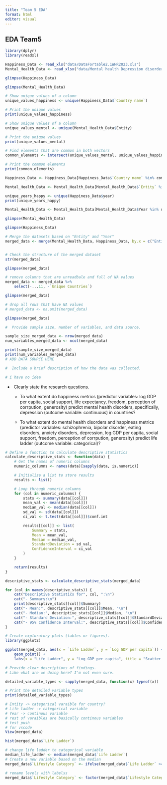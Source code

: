 ```yaml
---
title: "Team 5 EDA"
format: html
editor: visual
---
```


## EDA Team5

```r
library(dplyr)
library(readxl)
```

```r
Happiness_Data <- read_xls("data/DataFortable2.1WHR2023.xls")
Mental_Health_Data <- read_xlsx("data/Mental health Depression disorder Data.xlsx")
```

```r
glimpse(Happiness_Data)
```

```r
glimpse(Mental_Health_Data)
```

```r
# Show unique values of a column
unique_values_happiness <- unique(Happiness_Data$`Country name`)

# Print the unique values
print(unique_values_happiness)
```

```r
# Show unique values of a column
unique_values_mental <- unique(Mental_Health_Data$Entity)

# Print the unique values
print(unique_values_mental)
```

```r
# Find elements that are common in both vectors
common_elements <- intersect(unique_values_mental, unique_values_happiness)

# Print the common elements
print(common_elements)
```

```r
Happiness_Data <- Happiness_Data[Happiness_Data$`Country name` %in% common_elements, ]

```

```r
Mental_Health_Data <- Mental_Health_Data[Mental_Health_Data$`Entity` %in% common_elements, ]
```

```r
unique_years_happy <- unique(Happiness_Data$year)
print(unique_years_happy)
```

```r
Mental_Health_Data <- Mental_Health_Data[Mental_Health_Data$Year %in% unique_years_happy, ]
```

```r
glimpse(Mental_Health_Data)
```

```r
glimpse(Happiness_Data)
```

```r
# Merge the datasets based on "Entity" and "Year"
merged_data <- merge(Mental_Health_Data, Happiness_Data, by.x = c("Entity", "Year"), by.y = c("Country name", "year"))


# Check the structure of the merged dataset
str(merged_data)
```

```r
glimpse(merged_data)
```

```r
# remove columns that are unreadbale and full of NA values
merged_data <- merged_data %>%
    select(-...11, -`Unique Countries`)
```

```r
glimpse(merged_data)
```

```r
# drop all rows that have NA values
# merged_data <- na.omit(merged_data)

glimpse(merged_data)
```

```r
#  Provide sample size, number of variables, and data source.

sample_size_merged_data <- nrow(merged_data)
num_variables_merged_data <- ncol(merged_data)

print(sample_size_merged_data)
print(num_variables_merged_data)
# ADD DATA SOURCE HERE
```

```r
#  Include a brief description of how the data was collected.

# i have no idea
```

-    Clearly state the research questions.

    -   To what extent do happiness metrics (predictor variables: log GDP per capita, social support, life expectancy, freedom, perception of corrpution, generosity) predict mental health disorders, specifically, depression (outcome variable: continuous) in countries?

    -   To what extent do mental health disorders and happiness metrics (predictor variables: schizophrenia, bipolar disorder, eating disorders, anxiety disorders, depression, log GDP per capita, social support, freedom, perception of corrpution, generosity) predict life ladder (outcome variable: categorical)?

```r
# Define a function to calculate descriptive statistics
calculate_descriptive_stats <- function(data) {
    # Get the names of numeric columns
    numeric_columns <- names(data)[sapply(data, is.numeric)]

    # Initialize a list to store results
    results <- list()

    # Loop through numeric columns
    for (col in numeric_columns) {
        stats <- summary(data[[col]])
        mean_val <- mean(data[[col]])
        median_val <- median(data[[col]])
        sd_val <- sd(data[[col]])
        ci_val <- t.test(data[[col]])$conf.int

        results[[col]] <- list(
            Summary = stats,
            Mean = mean_val,
            Median = median_val,
            StandardDeviation = sd_val,
            ConfidenceInterval = ci_val
        )
    }

    return(results)
}
```

```r
descriptive_stats <- calculate_descriptive_stats(merged_data)

for (col in names(descriptive_stats)) {
    cat("Descriptive Statistics for", col, ":\n")
    cat("- Summary:\n")
    print(descriptive_stats[[col]]$Summary)
    cat("- Mean:", descriptive_stats[[col]]$Mean, "\n")
    cat("- Median:", descriptive_stats[[col]]$Median, "\n")
    cat("- Standard Deviation:", descriptive_stats[[col]]$StandardDeviation, "\n")
    cat("- 95% Confidence Interval:", descriptive_stats[[col]]$ConfidenceInterval, "\n\n")
}
```

```r
# Create exploratory plots (tables or figures).
library(ggplot2)

ggplot(merged_data, aes(x = `Life Ladder`, y = `Log GDP per capita`)) +
    geom_point() +
    labs(x = "Life Ladder", y = "Log GDP per capita", title = "Scatter Plot")
```

```r
# Provide clear descriptions of findings.
# Like what are we doing here? I'm not even sure.
```

```r
detailed_variable_types <- sapply(merged_data, function(x) typeof(x))

# Print the detailed variable types
print(detailed_variable_types)
```

```r
# Entity -> categorical varaible for country?
# Life ladder -> categorical variable
# Year -> continous variable
# rest of varaibles are basically continous variables
# test push
# for vscode
View(merged_data)
```

```r
hist(merged_data$`Life Ladder`)
```

```r
# change life ladder to categorical variable 
median_life_ladder <- median(merged_data$`Life Ladder`)
# Create a new variable based on the median
merged_data$`Lifestyle Category` <- ifelse(merged_data$`Life Ladder` >= median_life_ladder, 1, 0)

# rename levels with labelss
merged_data$`Lifestyle Category` <- factor(merged_data$`Lifestyle Category`, levels = c(0, 1), labels = c("Below Average Lifestyle", "Above Average Lifestyle"))

```
